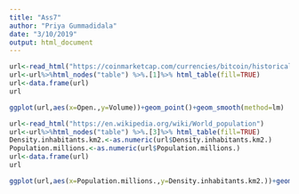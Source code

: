 ---
title: "Ass7"
author: "Priya Gummadidala"
date: "3/10/2019"
output: html_document
---



```{r}
url<-read_html("https://coinmarketcap.com/currencies/bitcoin/historical-data/")
url<-url%>%html_nodes("table") %>%.[1]%>% html_table(fill=TRUE)
url<-data.frame(url)
url

ggplot(url,aes(x=Open.,y=Volume))+geom_point()+geom_smooth(method=lm)
```

```{r}
url<-read_html("https://en.wikipedia.org/wiki/World_population")
url<-url%>%html_nodes("table") %>%.[3]%>% html_table(fill=TRUE)
Density.inhabitants.km2.<-as.numeric(url$Density.inhabitants.km2.)
Population.millions.<-as.numeric(url$Population.millions.)
url<-data.frame(url)
url

ggplot(url,aes(x=Population.millions.,y=Density.inhabitants.km2.))+geom_point()+geom_smooth(method=lm)
```


